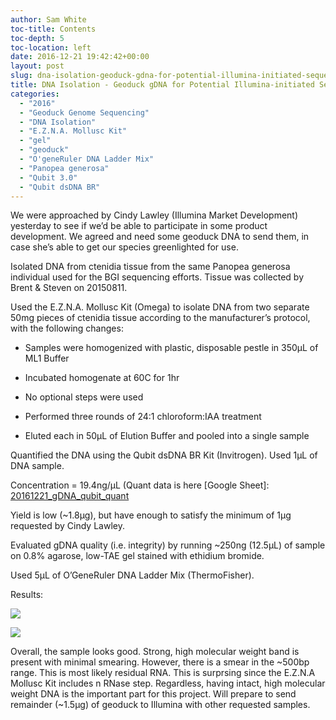 ```yaml
---
author: Sam White
toc-title: Contents
toc-depth: 5
toc-location: left
date: 2016-12-21 19:42:42+00:00
layout: post
slug: dna-isolation-geoduck-gdna-for-potential-illumina-initiated-sequencing-project
title: DNA Isolation - Geoduck gDNA for Potential Illumina-initiated Sequencing Project
categories:
  - "2016"
  - "Geoduck Genome Sequencing"
  - "DNA Isolation"
  - "E.Z.N.A. Mollusc Kit"
  - "gel"
  - "geoduck"
  - "O'geneRuler DNA Ladder Mix"
  - "Panopea generosa"
  - "Qubit 3.0"
  - "Qubit dsDNA BR"
---
```


We were approached by Cindy Lawley (Illumina Market Development) yesterday to see if we'd be able to participate in some product development. We agreed and need some geoduck DNA to send them, in case she's able to get our species greenlighted for use.

Isolated DNA from ctenidia tissue from the same Panopea generosa individual used for the BGI sequencing efforts. Tissue was collected by Brent & Steven on 20150811.

Used the E.Z.N.A. Mollusc Kit (Omega) to isolate DNA from two separate 50mg pieces of ctenidia tissue according to the manufacturer’s protocol, with the following changes:




    
  * Samples were homogenized with plastic, disposable pestle in 350μL of ML1 Buffer

    
  * Incubated homogenate at 60C for 1hr

    
  * No optional steps were used

    
  * Performed three rounds of 24:1 chloroform:IAA treatment

    
  * Eluted each in 50μL of Elution Buffer and pooled into a single sample



Quantified the DNA using the Qubit dsDNA BR Kit (Invitrogen). Used 1μL of DNA sample.

Concentration = 19.4ng/μL (Quant data is here [Google Sheet]: [20161221_gDNA_qubit_quant](https://docs.google.com/spreadsheets/d/1DUiC0GsbBX1wsxAsAWh2_WV5wh8EwKNeELmqljlumCw/edit?usp=sharing)

Yield is low (~1.8μg), but have enough to satisfy the minimum of 1μg requested by Cindy Lawley.

Evaluated gDNA quality (i.e. integrity) by running ~250ng (12.5μL) of sample on 0.8% agarose, low-TAE gel stained with ethidium bromide.

Used 5μL of O’GeneRuler DNA Ladder Mix (ThermoFisher).



Results:



![](https://github.com/sr320/LabDocs/blob/master/protocols/Commercial_Protocols/ThermoFisher_OgeneRuler_DNA_Ladder_Mix_F100439.jpg?raw=true)



![](https://eagle.fish.washington.edu/Arabidopsis/20161221_gel_geoduck_gDNA.jpg)



Overall, the sample looks good. Strong, high molecular weight band is present with minimal smearing. However, there is a smear in the ~500bp range. This is most likely residual RNA. This is surprsing since the E.Z.N.A Mollusc Kit includes n RNase step. Regardless, having intact, high molecular weight DNA is the important part for this project. Will prepare to send remainder (~1.5μg) of geoduck to Illumina with other requested samples.
